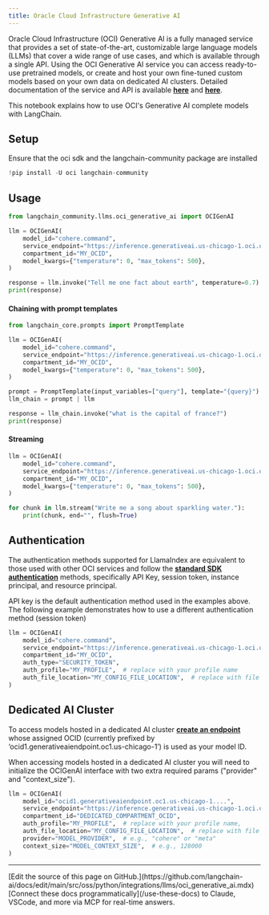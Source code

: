 ```yaml
---
title: Oracle Cloud Infrastructure Generative AI
---
```


Oracle Cloud Infrastructure (OCI) Generative AI is a fully managed service that provides a set of state-of-the-art, customizable large language models (LLMs) that cover a wide range of use cases, and which is available through a single API.
Using the OCI Generative AI service you can access ready-to-use pretrained models, or create and host your own fine-tuned custom models based on your own data on dedicated AI clusters. Detailed documentation of the service and API is available __[here](https://docs.oracle.com/en-us/iaas/Content/generative-ai/home.htm)__ and __[here](https://docs.oracle.com/en-us/iaas/api/#/en/generative-ai/20231130/)__.

This notebook explains how to use OCI's Generative AI complete models with LangChain.

## Setup

Ensure that the oci sdk and the langchain-community package are installed

```python
!pip install -U oci langchain-community
```

## Usage

```python
from langchain_community.llms.oci_generative_ai import OCIGenAI

llm = OCIGenAI(
    model_id="cohere.command",
    service_endpoint="https://inference.generativeai.us-chicago-1.oci.oraclecloud.com",
    compartment_id="MY_OCID",
    model_kwargs={"temperature": 0, "max_tokens": 500},
)

response = llm.invoke("Tell me one fact about earth", temperature=0.7)
print(response)
```

#### Chaining with prompt templates

```python
from langchain_core.prompts import PromptTemplate

llm = OCIGenAI(
    model_id="cohere.command",
    service_endpoint="https://inference.generativeai.us-chicago-1.oci.oraclecloud.com",
    compartment_id="MY_OCID",
    model_kwargs={"temperature": 0, "max_tokens": 500},
)

prompt = PromptTemplate(input_variables=["query"], template="{query}")
llm_chain = prompt | llm

response = llm_chain.invoke("what is the capital of france?")
print(response)
```

#### Streaming

```python
llm = OCIGenAI(
    model_id="cohere.command",
    service_endpoint="https://inference.generativeai.us-chicago-1.oci.oraclecloud.com",
    compartment_id="MY_OCID",
    model_kwargs={"temperature": 0, "max_tokens": 500},
)

for chunk in llm.stream("Write me a song about sparkling water."):
    print(chunk, end="", flush=True)
```

## Authentication

The authentication methods supported for LlamaIndex are equivalent to those used with other OCI services and follow the __[standard SDK authentication](https://docs.oracle.com/en-us/iaas/Content/API/Concepts/sdk_authentication_methods.htm)__ methods, specifically API Key, session token, instance principal, and resource principal.

API key is the default authentication method used in the examples above. The following example demonstrates how to use a different authentication method (session token)

```python
llm = OCIGenAI(
    model_id="cohere.command",
    service_endpoint="https://inference.generativeai.us-chicago-1.oci.oraclecloud.com",
    compartment_id="MY_OCID",
    auth_type="SECURITY_TOKEN",
    auth_profile="MY_PROFILE",  # replace with your profile name
    auth_file_location="MY_CONFIG_FILE_LOCATION",  # replace with file location where profile name configs present
)
```

## Dedicated AI Cluster

To access models hosted in a dedicated AI cluster __[create an endpoint](https://docs.oracle.com/en-us/iaas/api/#/en/generative-ai-inference/20231130/)__ whose assigned OCID (currently prefixed by ‘ocid1.generativeaiendpoint.oc1.us-chicago-1’) is used as your model ID.

When accessing models hosted in a dedicated AI cluster you will need to initialize the OCIGenAI interface with two extra required params ("provider" and "context_size").

```python
llm = OCIGenAI(
    model_id="ocid1.generativeaiendpoint.oc1.us-chicago-1....",
    service_endpoint="https://inference.generativeai.us-chicago-1.oci.oraclecloud.com",
    compartment_id="DEDICATED_COMPARTMENT_OCID",
    auth_profile="MY_PROFILE",  # replace with your profile name,
    auth_file_location="MY_CONFIG_FILE_LOCATION",  # replace with file location where profile name configs present
    provider="MODEL_PROVIDER",  # e.g., "cohere" or "meta"
    context_size="MODEL_CONTEXT_SIZE",  # e.g., 128000
)
```

---

<Callout icon="pen-to-square" iconType="regular">
    [Edit the source of this page on GitHub.](https://github.com/langchain-ai/docs/edit/main/src/oss/python/integrations/llms/oci_generative_ai.mdx)
</Callout>
<Tip icon="terminal" iconType="regular">
    [Connect these docs programmatically](/use-these-docs) to Claude, VSCode, and more via MCP for    real-time answers.
</Tip>

